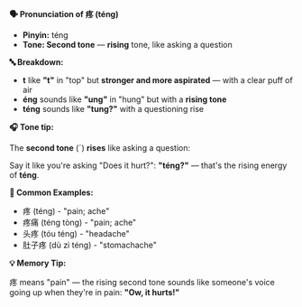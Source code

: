 **🗣️ Pronunciation of 疼 (téng)**

- **Pinyin:** téng
- **Tone: Second tone** — **rising** tone, like asking a question

**🔤 Breakdown:**

- **t** like **"t"** in "top" but **stronger and more aspirated** — with a clear puff of air
- **éng** sounds like **"ung"** in "hung" but with a **rising tone**
- **téng** sounds like **"tung?"** with a questioning rise

**🎧 Tone tip:**

The **second tone** (ˊ) **rises** like asking a question:

Say it like you're asking "Does it hurt?": **"téng?"** — that's the rising energy of **téng**.

**📝 Common Examples:**

- 疼 (téng) - "pain; ache"
- 疼痛 (téng tòng) - "pain; ache"
- 头疼 (tóu téng) - "headache"
- 肚子疼 (dù zi téng) - "stomachache"

**💡 Memory Tip:**

疼 means "pain" — the rising second tone sounds like someone's voice going up when they're in pain:
**"Ow, it hurts!"**
